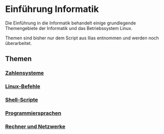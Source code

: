 # Einführung Informatik

Die Einführung in die Informatik behandelt einige grundlegende Themengebiete der Informatik und das Betriebssystem Linux.


<Callout emoji="💡">
  Themen sind bisher nur dem Script aus Ilias entnommen und werden noch
  überarbeitet.
</Callout>

## Themen

### [Zahlensysteme](/semester1/einfinfo/zahlensysteme)

### [Linux-Befehle](/semester1/einfinfo/linux)

### [Shell-Scripte](/semester1/einfinfo/shellscripte)

### [Programmiersprachen](/semester1/einfinfo/programmiersprachen)

### [Rechner und Netzwerke](/semester1/einfinfo/rechnernetze)
